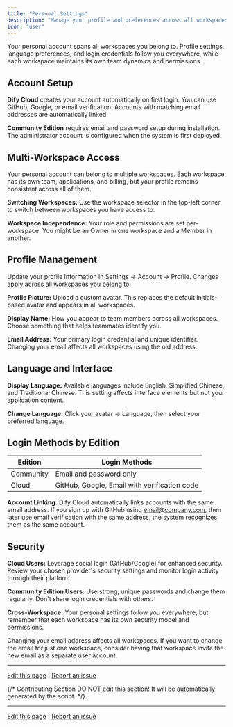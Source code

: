 ```yaml
---
title: "Personal Settings"
description: "Manage your profile and preferences across all workspaces"
icon: "user"
---
```


Your personal account spans all workspaces you belong to. Profile settings, language preferences, and login credentials follow you everywhere, while each workspace maintains its own team dynamics and permissions.

## Account Setup

**Dify Cloud** creates your account automatically on first login. You can use GitHub, Google, or email verification. Accounts with matching email addresses are automatically linked.

**Community Edition** requires email and password setup during installation. The administrator account is configured when the system is first deployed.

## Multi-Workspace Access

Your personal account can belong to multiple workspaces. Each workspace has its own team, applications, and billing, but your profile remains consistent across all of them.

**Switching Workspaces:** Use the workspace selector in the top-left corner to switch between workspaces you have access to.

**Workspace Independence:** Your role and permissions are set per-workspace. You might be an Owner in one workspace and a Member in another.

## Profile Management

Update your profile information in Settings → Account → Profile. Changes apply across all workspaces you belong to.

**Profile Picture:** Upload a custom avatar. This replaces the default initials-based avatar and appears in all workspaces.

**Display Name:** How you appear to team members across all workspaces. Choose something that helps teammates identify you.

**Email Address:** Your primary login credential and unique identifier. Changing your email affects all workspaces using the old address.

## Language and Interface

**Display Language:** Available languages include English, Simplified Chinese, and Traditional Chinese. This setting affects interface elements but not your application content.

**Change Language:** Click your avatar → Language, then select your preferred language.

## Login Methods by Edition

<table>
  <thead>
    <tr>
      <th>Edition</th>
      <th>Login Methods</th>
    </tr>
  </thead>
  <tbody>
    <tr>
      <td>Community</td>
      <td>Email and password only</td>
    </tr>
    <tr>
      <td>Cloud</td>
      <td>GitHub, Google, Email with verification code</td>
    </tr>
  </tbody>
</table>

**Account Linking:** Dify Cloud automatically links accounts with the same email address. If you sign up with GitHub using email@company.com, then later use email verification with the same address, the system recognizes them as the same account.

## Security

**Cloud Users:** Leverage social login (GitHub/Google) for enhanced security. Review your chosen provider's security settings and monitor login activity through their platform.

**Community Edition Users:** Use strong, unique passwords and change them regularly. Don't share login credentials with others.

**Cross-Workspace:** Your personal settings follow you everywhere, but remember that each workspace has its own security model and permissions.

<Warning>
Changing your email address affects all workspaces. If you want to change the email for just one workspace, consider having that workspace invite the new email as a separate user account.
</Warning>

---

[Edit this page](https://github.com/langgenius/dify-docs/edit/main/en/guides/management/personal-account-management.mdx) | [Report an issue](https://github.com/langgenius/dify-docs/issues/new?template=docs.yml)

{/*
Contributing Section
DO NOT edit this section!
It will be automatically generated by the script.
*/}

---

[Edit this page](https://github.com/langgenius/dify-docs/edit/main/en/documentation/pages/workspace/personal-account-management.mdx) | [Report an issue](https://github.com/langgenius/dify-docs/issues/new?template=docs.yml)

